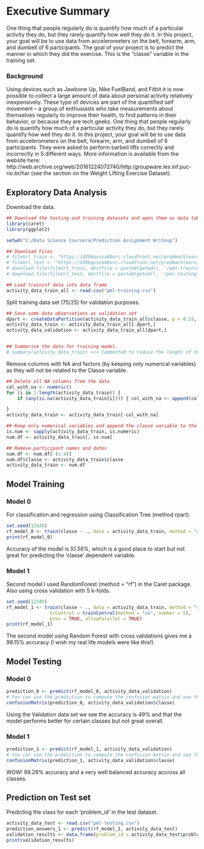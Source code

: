 

# Executive Summary

One thing that people regularly do is quantify how much of a particular activity they do, but they rarely quantify how well they do it. In this project, your goal will be to use data from accelerometers on the belt, forearm, arm, and dumbell of 6 participants. The goal of your project is to predict the manner in which they did the exercise. This is the "classe" variable in the training set. 

### Background
Using devices such as Jawbone Up, Nike FuelBand, and Fitbit it is now possible to collect a large amount of data about personal activity relatively inexpensively. These type of devices are part of the quantified self movement – a group of enthusiasts who take measurements about themselves regularly to improve their health, to find patterns in their behavior, or because they are tech geeks. One thing that people regularly do is quantify how much of a particular activity they do, but they rarely quantify how well they do it. In this project, your goal will be to use data from accelerometers on the belt, forearm, arm, and dumbell of 6 participants. They were asked to perform barbell lifts correctly and incorrectly in 5 different ways. More information is available from the website here: http://web.archive.org/web/20161224072740/http:/groupware.les.inf.puc-rio.br/har (see the section on the Weight Lifting Exercise Dataset).

## Exploratory Data Analysis

Download the data.

```{r, echo=TRUE}
## Download the testing and training datasets and open them as data tables
library(caret)
library(ggplot2)

setwd("C:/Data Science Coursera/Prediction Assignment Writeup")

## Download Files 
# fileUrl_train <- "https://d396qusza40orc.cloudfront.net/predmachlearn/pml-training.csv"
# fileUrl_test <- "https://d396qusza40orc.cloudfront.net/predmachlearn/pml-testing.csv"
# download.file(fileUrl_train, destfile = paste0(getwd(), '/pml-training.csv'))
# download.file(fileUrl_test, destfile = paste0(getwd(), '/pml-testing.csv'))

## Load traininf data into data frame
activity_data_train_all <- read.csv("pml-training.csv")
```

Split training data set (75/25) for validation purposes.

```{r, echo=TRUE}
## Save some data observations as validation set
dpart <- createDataPartition(activity_data_train_all$classe, p = 0.25, list = F)
activity_data_train <- activity_data_train_all[-dpart,]
activity_data_validation <- activity_data_train_all[dpart,]


## Summarise the data for training model.
# summary(activity_data_train) <<< Commented to reduce the lenght of the markdown.
```

Remove columns with NA and factors (by keeping only numerical variables) as they will not be related to the Classe variable.

```{r, echo=TRUE}
## Delete all NA columns from the data
col_with_na <- numeric()
for (i in 1:length(activity_data_train)) {
    if (any(is.na(activity_data_train[i]))) { col_with_na <- append(col_with_na, i) }

}
activity_data_train <- activity_data_train[-col_with_na]

## Keep only numerical variables and append the classe variable to the data frame
is.num <- sapply(activity_data_train, is.numeric)
num.df <- activity_data_train[, is.num]

## Remove participant names and dates
num.df <- num.df[-(1:4)]
num.df$classe <- activity_data_train$classe
activity_data_train <- num.df
```

## Model Training

### Model 0
For classification and regression using Classification Tree (method rpart).
```{r, echo=TRUE}
set.seed(12345)
rf_model_0 <- train(classe ~ ., data = activity_data_train, method = "rpart")
print(rf_model_0)
```

Accuracy of the model is *51.56%*, which is a good place to start but not great for predicting the 'classe' dependent variable.

### Model 1
Second model I used RandomForest (method = "rf") in the Caret package. Also using cross validation with 5 k-folds.

```{r, echo=TRUE}
set.seed(12345)
rf_model_1 <- train(classe ~ ., data = activity_data_train, method = "rf",
                trControl = trainControl(method = "cv", number = 5),
                prox = TRUE, allowParallel = TRUE)
print(rf_model_1)
```

The second model using Random Forest with cross validations gives me a 99.15% accuracy (I wish my real life models were like this!).

## Model Testing

### Model 0
```{r, echo=TRUE}
prediction_0 <- predict(rf_model_0, activity_data_validation)
# You can use the prediction to compute the confusion matrix and see the accuracy score
confusionMatrix(prediction_0, activity_data_validation$classe)
```

Using the Validation data set we see the accuracy is 49% and that the model performs better for certain classes but not great overall.

### Model 1
```{r, echo=TRUE}
prediction_1 <- predict(rf_model_1, activity_data_validation)
# You can use the prediction to compute the confusion matrix and see the accuracy score
confusionMatrix(prediction_1, activity_data_validation$classe)
```

WOW! 99.29% accuracy and a very well balanced accuracy accross all classes.

## Prediction on Test set

Predicting the class for each 'problem_id' in the test dataset.

```{r, echo=TRUE}
activity_data_test <- read.csv("pml-testing.csv")
prediction_answers_1 <- predict(rf_model_1, activity_data_test)
validation_results <- data.frame(problem_id = activity_data_test$problem_id, predicted = prediction_answers_1)
print(validation_results)
```

